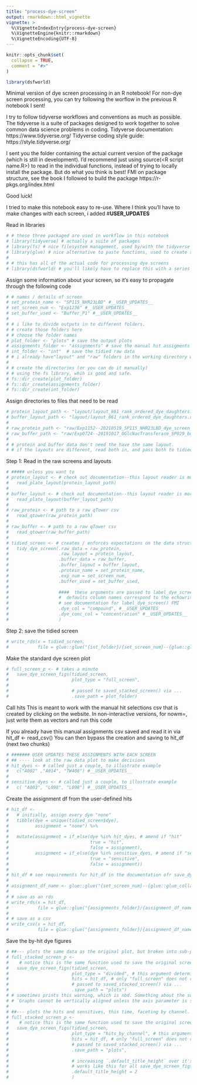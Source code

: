 ```yaml
---
title: "process-dye-screen"
output: rmarkdown::html_vignette
vignette: >
  %\VignetteIndexEntry{process-dye-screen}
  %\VignetteEngine{knitr::rmarkdown} 
  %\VignetteEncoding{UTF-8}
---
```



<!-- NOT YET RUNNING THIS VIGNETTE! SAVED HERE FOR LATER EDIT. -->
```r
knitr::opts_chunk$set(
  collapse = TRUE,
  comment = "#>"
)
```

```r
library(dsfworld)
```

Minimal version of dye screen processing in an R notebook!
For non-dye screen processing, you can try following the worflow in the previous R notebook I sent!

I try to follow tidyverse workflows and conventions as much as possible.
The tidyverse is a suite of packages designed to work together to solve common data science problems in coding.
Tidyverse documentation: https://www.tidyverse.org/
Tidyverse coding style guide: https://style.tidyverse.org/

I sent you the folder containing the actual current version of the package (which is still in development). 
I'd recommend just using source(<R script name.R>) to read in the individual functions, instead of trying to locally install the package. But do what you think is best!
FMI on package structure, see the book I followed to build the package
https://r-pkgs.org/index.html

Good luck!

I tried to make this notebook easy to re-use. 
Where I think you'll have to make changes with each screen, i added #__USER_UPDATES__

Read in libraries
```r
# # these three packaged are used in workflow in this notebook
# library(tidyverse) # actually a suite of packages
# library(fs) # nice filesystem management, used by/with the tidyverse
# library(glue) # nice alternative to paste functions, used to create screen and save names, and used by/with the tidyverse
# 
# # this has all of the actual code for processing dye screens
# library(dsfworld) # you'll likely have to replace this with a series of "source()" calls with the R script names containing the functions. 
```

Assign some information about your screen, so it's easy to propagate through the following code
```r
# # names / details of screen
# set_protein_name <- "SP115_NHR23LBD" #__USER_UPDATES__
# set_screen_num <- "Exp1236" #__USER_UPDATES__
# set_buffer_used <- "Buffer_P1" #__USER_UPDATES__
# 
# # i like to divide outputs in to different folders. 
# # create those folders here
# # choose the folder names
# plot_folder <- "plots" # save the output plots
# assignments_folder <- "assignments" # save the manual hit assigments df and csv
# int_folder <- "int"  # save the tidied raw data
# # i already have"layout" and "raw" folders in the working directory where this notebook is saved
# 
# # create the directories (or you can do it manually)
# # using the fs library, whih is good and safe. 
# fs::dir_create(plot_folder) 
# fs::dir_create(assignments_folder) 
# fs::dir_create(int_folder)
```

Assign directories to files that need to be read
```r
# protein_layout_path <- "layout/layout_861_rank_ordered_dye_daughters.xlsx" #__USER_UPDATES__# in this case, the same for protein and buffer
# buffer_layout_path <- "layout/layout_861_rank_ordered_dye_daughters.xlsx" #__USER_UPDATES__# in this case, the same for protein and buffer
# 
# raw_protein_path <- "raw/Exp1152--20210519_SP115_NHR23LBD_dye_screen_861.csv" #__USER_UPDATES__
# raw_buffer_path <- "raw/Exp0724--20191017_OGlcNacTransferase_SP029_buffer_dye_screen_715.csv" #__USER_UPDATES__
# 
# # protein and buffer data don't need the have the same layout. 
# # if the layouts are different, read both in, and pass both to tidied_dye_screen(). See below. 
```

Step 1: Read in the raw screens and layouts
```r
# ##### unless you want to 
# protein_layout <- # check out documentation--this layout reader is more flexible than the one on the websites
#   read_plate_layout(protein_layout_path)
# 
# buffer_layout <- # check out documentation--this layout reader is more flexible than the one on the websites
#   read_plate_layout(buffer_layout_path)
# 
# raw_protein <- # path to a raw qTower csv
#   read_qtower(raw_protein_path)
# 
# raw_buffer <- # path to a raw qTower csv
#   read_qtower(raw_buffer_path)
# 
# tidied_screen <- # creates / enforces expectations on the data structure of dye screens
#   tidy_dye_screen(.raw_data = raw_protein,
#                   .raw_layout = protein_layout,
#                   .buffer_data = raw_buffer,
#                   .buffer_layout = buffer_layout,
#                   .protein_name = set_protein_name,
#                   .exp_num = set_screen_num,
#                   .buffer_used = set_buffer_used,
#                   
#                   ####  these arguments are passed to label_dye_screen via() ...
#                   #  defaults column names correspond to the echowritr package outputs. 
#                   # see documentation for label_dye_screen() FMI
#                   .dye_col = "compound", #__USER_UPDATES__
#                   .dye_conc_col = "concentration" #__USER_UPDATES__
#                   )
```

Step 2: save the tidied screen
```r
# write_rds(x = tidied_screen,
#           file = glue::glue("{int_folder}/{set_screen_num}--{glue::glue_collapse(gsub(Sys.Date(), pattern = '-', replacement = ''))}_{set_protein_name}_df_all.rds"))
```

Make the standard dye screen plot
```r
# full_screen_p <- # takes a minute
#   save_dye_screen_figs(tidied_screen, 
#                        plot_type = "full_screen",
#                        
#                        # passed to saved_stacked_screen() via ...
#                        .save_path = plot_folder)
```

Call hits
This is meant to work with the manual hit selections csv that is created by clicking on the website.
In non-interactive versions, for nowm=, just write them as vectors and run this code

If you already have this manual assignments csv saved and read it in via 
hit_df <- read_csv(<path to your csv>)
You can then bypass the creation and saving to hit_df (next two chunks)
```r
# ####### USER UPDATES THESE ASSIGNMENTS WITH EACH SCREEN
# ## ---- look at the raw data plot to make decisions
# hit_dyes <- # called just a couple, to illustrate example
#   c("A002" ,"A014", "TW408") #__USER_UPDATES__
# 
# sensitive_dyes <- # called just a couple, to illustrate example
#   c( "A003", "L098", "L098") #__USER_UPDATES__
```

Create the assignment df from the user-defined hits
```r
# hit_df <-
#   # initially, assign every dye "none" 
#   tibble(dye = unique(tidied_screen$dye),
#          assignment = "none") %>%
#   
#   mutate(assignment = if_else(dye %in% hit_dyes, # amend if "hit"
#                               true = "hit",
#                               false = assignment),
#          assignment = if_else(dye %in% sensitive_dyes, # amend if "sensitive
#                               true = "sensitive",
#                               false = assignment))
# 
# hit_df # see requirements for hit_df in the documentation ofr save_dye_screen_figs()
# 
# assignment_df_name <- glue::glue("{set_screen_num}--{glue::glue_collapse(gsub(Sys.Date(), pattern = '-', replacement = ''))}_{set_protein_name}_manual_assignments")
# 
# # save as an rds
# write_rds(x = hit_df, 
#           file = glue::glue("{assignments_folder}/{assignment_df_name}.rds"))
# 
# # save as a csv
# write_csv(x = hit_df, 
#           file = glue::glue("{assignments_folder}/{assignment_df_name}.csv"))
```

Save the by-hit dye figures
```r
# ##--- plots the same data as the original plot, but broken into sub-plots by assignment
# full_stacked_screen_p <- 
#    # notice this is the same function used to save the original screen
#   save_dye_screen_figs(tidied_screen, 
#                        plot_type = "divided", # this argument determines which plot is output
#                        hits = hit_df, # only "full_screen" does not require this argument 
#                        # passed to saved_stacked_screen() via ...
#                        .save_path = "plots")
# # sometimes prints this warning, which is nbd. Something about the sub-plot alignment probably need a minor fix but the output plot is fine.
# # `Graphs cannot be vertically aligned unless the axis parameter is set. Placing graphs unaligned.`
# 
# ##--- plots the hits and sensitives, this time, faceting by channel.
# full_stacked_screen_p <- 
#    # notice this is the same function used to save the original screen
#   save_dye_screen_figs(tidied_screen, 
#                        plot_type = "hits_by_channel", # this argument determines which plot is output
#                        hits = hit_df, # only "full_screen" does not require this argument 
#                        # passed to saved_stacked_screen() via ...
#                        .save_path = "plots",
#                        
#                        # increasing `.default_title_height` over it's default (0.5) adds some height to the figure if it's too short, and clipping axes. 
#                        # works like this for all save_dye_screen_figs plots.
#                        .default_title_height = 2 
#                        )
```
